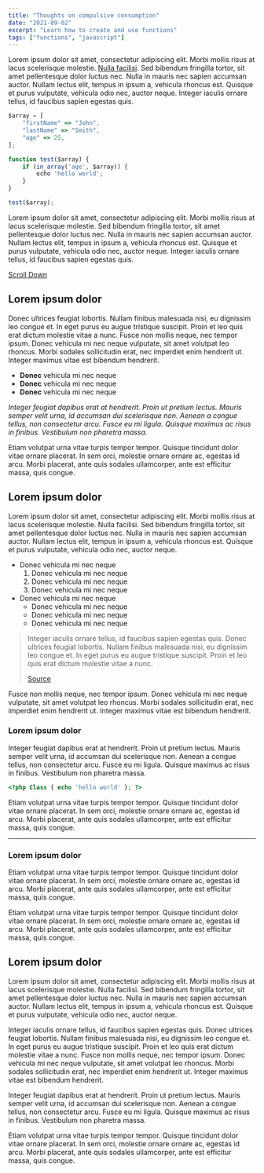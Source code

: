 ```yaml
---
title: "Thoughts on compulsive consumption"
date: "2021-09-02"
excerpt: "Learn how to create and use functions"
tags: ["functions", "javascript"]
---
```


Lorem ipsum dolor sit amet, consectetur adipiscing elit. Morbi mollis risus at lacus scelerisque molestie. [Nulla facilisi](https://google.com). Sed bibendum fringilla tortor, sit amet pellentesque dolor luctus nec. Nulla in mauris nec sapien accumsan auctor. Nullam lectus elit, tempus in ipsum a, vehicula rhoncus est. Quisque et purus vulputate, vehicula odio nec, auctor neque. Integer iaculis ornare tellus, id faucibus sapien egestas quis.

```js
$array = [
    "firstName" => "John",
    "lastName" => "Smith",
    "age" => 25,
];

function test($array) {
    if (in_array('age', $array)) {
        echo 'hello world';
    }
}

test($array);
```

Lorem ipsum dolor sit amet, consectetur adipiscing elit. Morbi mollis risus at lacus scelerisque molestie. Sed bibendum fringilla tortor, sit amet pellentesque dolor luctus nec. Nulla in mauris nec sapien accumsan auctor. Nullam lectus elit, tempus in ipsum a, vehicula rhoncus est. Quisque et purus vulputate, vehicula odio nec, auctor neque. Integer iaculis ornare tellus, id faucibus sapien egestas quis.

[Scroll Down](#last_id)

## Lorem ipsum dolor

Donec ultrices feugiat lobortis. Nullam finibus malesuada nisi, eu dignissim leo congue et. In eget purus eu augue tristique suscipit. Proin et leo quis erat dictum molestie vitae a nunc. Fusce non mollis neque, nec tempor ipsum. Donec vehicula mi nec neque vulputate, sit amet volutpat leo rhoncus. Morbi sodales sollicitudin erat, nec imperdiet enim hendrerit ut. Integer maximus vitae est bibendum hendrerit.

-   **Donec** vehicula mi nec neque
-   **Donec** vehicula mi nec neque
-   **Donec** vehicula mi nec neque

_Integer feugiat dapibus erat at hendrerit. Proin ut pretium lectus. Mauris semper velit urna, id accumsan dui scelerisque non. Aenean a congue tellus, non consectetur arcu. Fusce eu mi ligula. Quisque maximus ac risus in finibus. Vestibulum non pharetra massa._

Etiam volutpat urna vitae turpis tempor tempor. Quisque tincidunt dolor vitae ornare placerat. In sem orci, molestie ornare ornare ac, egestas id arcu. Morbi placerat, ante quis sodales ullamcorper, ante est efficitur massa, quis congue.

## Lorem ipsum dolor

Lorem ipsum dolor sit amet, consectetur adipiscing elit. Morbi mollis risus at lacus scelerisque molestie. Nulla facilisi. Sed bibendum fringilla tortor, sit amet pellentesque dolor luctus nec. Nulla in mauris nec sapien accumsan auctor. Nullam lectus elit, tempus in ipsum a, vehicula rhoncus est. Quisque et purus vulputate, vehicula odio nec, auctor neque.

-   Donec vehicula mi nec neque
    1. Donec vehicula mi nec neque
    2. Donec vehicula mi nec neque
    3. Donec vehicula mi nec neque
-   Donec vehicula mi nec neque
    -   Donec vehicula mi nec neque
    -   Donec vehicula mi nec neque
    -   Donec vehicula mi nec neque

> Integer iaculis ornare tellus, id faucibus sapien egestas quis. Donec ultrices feugiat lobortis. Nullam finibus malesuada nisi, eu dignissim leo congue et. In eget purus eu augue tristique suscipit. Proin et leo quis erat dictum molestie vitae a nunc.
>
> [Source](https://google.com)

Fusce non mollis neque, nec tempor ipsum. Donec vehicula mi nec neque vulputate, sit amet volutpat leo rhoncus. Morbi sodales sollicitudin erat, nec imperdiet enim hendrerit ut. Integer maximus vitae est bibendum hendrerit.

### Lorem ipsum dolor

Integer feugiat dapibus erat at hendrerit. Proin ut pretium lectus. Mauris semper velit urna, id accumsan dui scelerisque non. Aenean a congue tellus, non consectetur arcu. Fusce eu mi ligula. Quisque maximus ac risus in finibus. Vestibulum non pharetra massa.

```php
<?php Class { echo 'hello world' }; ?>
```

Etiam volutpat urna vitae turpis tempor tempor. Quisque tincidunt dolor vitae ornare placerat. In sem orci, molestie ornare ornare ac, egestas id arcu. Morbi placerat, ante quis sodales ullamcorper, ante est efficitur massa, quis congue.

---

### Lorem ipsum dolor

Etiam volutpat urna vitae turpis tempor tempor. Quisque tincidunt dolor vitae ornare placerat. In sem orci, molestie ornare ornare ac, egestas id arcu. Morbi placerat, ante quis sodales ullamcorper, ante est efficitur massa, quis congue.

Etiam volutpat urna vitae turpis tempor tempor. Quisque tincidunt dolor vitae ornare placerat. In sem orci, molestie ornare ornare ac, egestas id arcu. Morbi placerat, ante quis sodales ullamcorper, ante est efficitur massa, quis congue.

## Lorem ipsum dolor

Lorem ipsum dolor sit amet, consectetur adipiscing elit. Morbi mollis risus at lacus scelerisque molestie. Nulla facilisi. Sed bibendum fringilla tortor, sit amet pellentesque dolor luctus nec. Nulla in mauris nec sapien accumsan auctor. Nullam lectus elit, tempus in ipsum a, vehicula rhoncus est. Quisque et purus vulputate, vehicula odio nec, auctor neque.

Integer iaculis ornare tellus, id faucibus sapien egestas quis. Donec ultrices feugiat lobortis. Nullam finibus malesuada nisi, eu dignissim leo congue et. In eget purus eu augue tristique suscipit. Proin et leo quis erat dictum molestie vitae a nunc. Fusce non mollis neque, nec tempor ipsum. Donec vehicula mi nec neque vulputate, sit amet volutpat leo rhoncus. Morbi sodales sollicitudin erat, nec imperdiet enim hendrerit ut. Integer maximus vitae est bibendum hendrerit.

Integer feugiat dapibus erat at hendrerit. Proin ut pretium lectus. Mauris semper velit urna, id accumsan dui scelerisque non. Aenean a congue tellus, non consectetur arcu. Fusce eu mi ligula. Quisque maximus ac risus in finibus. Vestibulum non pharetra massa.

Etiam volutpat urna vitae turpis tempor tempor. Quisque tincidunt dolor vitae ornare placerat. In sem orci, molestie ornare ornare ac, egestas id arcu. Morbi placerat, ante quis sodales ullamcorper, ante est efficitur massa, quis congue.
